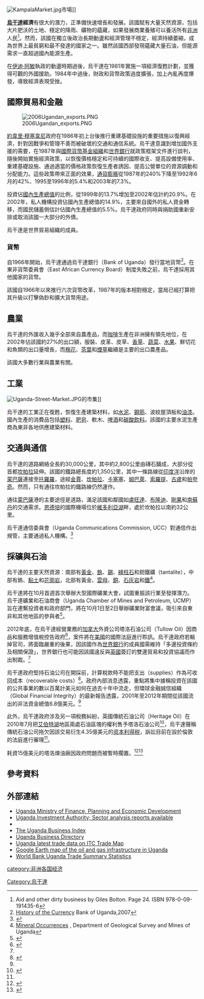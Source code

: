 {{noteTA
|1=zh:最不發達; zh-cn:最不发达; zh-tw:最低度開發; zh-hk:最低度發展; zh-sg:最不先进;
}}
[[Image:KampalaMarket.jpg|thumb]]市場]]

'''[[烏干達|烏干達]]經濟'''有很大的潛力，正準備快速增長和發展。該國賦有大量天然資源，包括大片肥沃的土地、穩定的降雨、礦物的蘊藏，如果發展商業養殖可以養活所有[[非洲|非洲]]人民<ref>Aid and other dirty business by Giles Bolton. Page 24. ISBN 978-0-09-191435-6</ref>。然而，該國在獨立後政治長期動盪和經濟管理不穩定，經濟持續萎縮，成為世界上最貧窮和最不發達的國家之一。雖然該國西部發現蘊藏大量石油，但能源需求一直超過國內能源生產。

在[[伊迪·阿敏|伊迪·阿敏]]執政的動盪時期過後，烏干達在1981年實施一項經濟復甦計劃，並獲得可觀的外國援助。1984年中過後，財政和貨幣政策過度擴張，加上內亂再度爆發，導致經濟表現受挫。

==國際貿易和金融==
[[Image:2006Ugandan_exports.PNG|thumb]]

[[約韋里·穆塞韋尼|約韋里·穆塞韋尼]]政府在1986年初上台後推行重建基礎設施的重要措施以復興經濟，針對因戰爭和管理不善而被破壞的交通和通信系統。烏干達意識到增加國外支援的需要，在1987年與[[國際貨幣基金組織|國際貨幣基金組織]]和[[世界銀行|世界銀行]]就政策框架文件進行談判，隨後開始實施經濟政策，以恢復價格穩定和可持續的國際收支、提高設備使用率、重建基礎設施、通過適當的價格政策恢復生產者誘因、提高公營單位的資源調動和分配能力。這些政策帶來正面的效果，[[通貨膨脹|通貨膨脹]]從1987年的240%下降至1992年6月的42%、1995至1996年的5.4%和2003年的7.3%。

投資佔[[國內生產總值|國內生產總值]]的比例，從1999年的13.7%增加至2002年估計約20.9%。在2002年，私人機構投資佔國內生產總值的14.9%，主要來自國外的私人資金轉移，而國民儲蓄側估計佔國內生產總值的5.5%。烏干達政府同時與捐助國重新安排或取消該國一大部分的外債。

烏干達是世界貿易組織的成員。

===貨幣===

自1966年開始，烏干達通過烏干達銀行（Bank of Uganda）發行當地貨幣<ref>[http://www.bou.or.ug/bouwebsite/opencms/bou/currency/history_of_the_currency.html History of the Currency] {{webarchive|url=https://web.archive.org/web/20070928185002/http://www.bou.or.ug/bouwebsite/opencms/bou/currency/history_of_the_currency.html |date=2007-09-28 }} Bank of Uganda,2007</ref>。在東非貨幣委員會（East African Currency Board）制度失敗之前，烏干達採用其他國家的貨幣。

該國自1966年以來推行六次貨幣改革，1987年的版本相對穩定，當局已經打算把其升級以打擊偽鈔和擴大貨幣用途。

==農業==
烏干達的外匯收入幾乎全部來自農產品，而[[咖啡|咖啡]]生產在非洲擁有領先地位，在2002年佔該國約27%的出口額，服裝、皮革、皮草、[[香草|香草]]、[[蔬菜|蔬菜]]、[[水果|水果]]、鮮切花和魚類的出口量增長，而[[棉花|棉花]]、[[茶葉|茶葉]]和[[煙草|煙草]]繼續是主要的出口農產品。

該國大多數行業與農業有關。

==工業==
[[Image:Uganda-Street-Market.JPG|thumb]]的市集]]

烏干達的工業正在復甦，恢復生產建築材料，如[[水泥|水泥]]、[[鋼筋|鋼筋]]、波紋屋頂板和[[油漆|油漆]]。國內生產的消費品包括[[塑料|塑料]]、[[肥皂|肥皂]]、軟木、[[啤酒|啤酒]]和[[碳酸飲料|碳酸飲料]]。該國的主要水泥生產商為東非各地供應建築材料。

==交通與通信==
烏干達的道路網絡全長約30,000公里，其中約2,800公里由磚石鋪成，大部分從首都[[坎帕拉|坎帕拉]]延伸。該國的鐵路總長度約1,350公里，其中一條路線從[[印度洋|印度洋]]沿岸的[[蒙巴薩|蒙巴薩]]連接至[[托羅羅|托羅羅]]，途經[[金賈|金賈]]、[[坎帕拉|坎帕拉]]、[[卡塞塞|卡塞塞]]、[[姆巴萊|姆巴萊]]、[[索羅提|索羅提]]、[[古盧_(烏干達)|古盧]]和[[帕夸奇|帕夸奇]]。然而，只有通往坎帕拉的鐵路線仍然運作。

通往[[蒙巴薩|蒙巴薩]]港的主要途徑是道路，滿足該國和鄰國如[[盧旺達|盧旺達]]、[[布隆迪|布隆迪]]、[[剛果|剛果]]和[[南蘇丹|南蘇丹]]的交通需求。[[恩德培|恩德培]]的國際機場位於[[維多利亞湖|維多利亞湖]]畔，處於坎帕拉以南約32公里。

烏干達通信委員會（Uganda Communications Commission, UCC）對通信作出規管，主要通過私人機構。<ref>{{Cite web |url=http://www.ucc.co.ug/ |title=Uganda Communications Commission  |access-date=2014-07-22 |archive-url=https://web.archive.org/web/20140730163507/http://www.ucc.co.ug/ |archive-date=2014-07-30 |dead-url=yes }}</ref>

==採礦與石油==

烏干達的主要天然資源︰南部有[[黃金|黃金]]、[[鎢|鎢]]、[[錫|錫]]、[[綠柱石|綠柱石]]和鉭鐵礦（tantalite），中部有鎢、[[黏土|黏土]]和[[花崗岩|花崗岩]]，北部有黃金、[[雲母|雲母]]、[[銅|銅]]、[[石灰岩|石灰岩]]和[[鐵|鐵]]<ref>[http://www.uganda-mining.go.ug/magnoliaPublic/en/GeologyMining/MineralOccurances/mainColumnParagraphs/0/content_files/file/MinOccMap.jpg Mineral Occurrences] {{Wayback|url=http://www.uganda-mining.go.ug/magnoliaPublic/en/GeologyMining/MineralOccurances/mainColumnParagraphs/0/content_files/file/MinOccMap.jpg |date=20140407071148 }}, Department of Geological Survey and Mines of Uganda</ref>。

烏干達將在10月首週首次舉辦大型國際礦業大會，試圖重振該行業至發揮潛力。烏干達礦業和石油商會（Uganda Chamber of Mines and Petroleum, UCMP）旨在連繫投資者和政府部門，將在10月1日至2日舉辦礦業財富會議，吸引來自東非和其他地區的參與者<ref>{{Cite web |url=http://www.observer.ug/index.php?option=com_content&view=article&id=20629:-mining-conference-to-attract-investors&catid=38:business&Itemid=68 |title=Moses Mugalu, "Mining conference to attract investors", ''The Observer (Uganda)'' (28 August 2012) |access-date=2014-07-22 |archive-date=2016-03-11 |archive-url=https://web.archive.org/web/20160311151128/http://observer.ug/index.php?catid=38:business&id=20629:-mining-conference-to-attract-investors&itemid=68&option=com_content&view=article |dead-url=no }}</ref>。

2012年底，在烏干達經營業務的[[加拿大|加拿大]]外資公司塔洛石油公司（Tullow Oil）因商品和服務增值稅控告政府<ref name=DM>{{Citation
| url = http://www.monitor.co.ug/News/National/Tullow-sues-government-in-new-tax-dispute/-/688334/1645452/-/10bijel/-/index.html
| title = Tullow sues government in new tax dispute
| year = 2012
| publisher = Daily Monitor
| publication-place = Uganda
| accessdate = 17 December 2012
| archive-date = 2018-11-02
| archive-url = https://web.archive.org/web/20181102214303/http://www.monitor.co.ug/News/National/Tullow-sues-government-in-new-tax-dispute/-/688334/1645452/-/10bijel/-/index.html
| dead-url = yes
}}</ref>，案件將在[[美國|美國]]的國際法庭進行聆訊。烏干達政府若輸掉官司，將面臨嚴重的後果，因該國作為[[世界銀行|世界銀行]]的成員國需維持「多邊投資條約及相關保證」，世界銀行也可能因該國違反與[[英國|英國]]簽訂的雙邊貿易和投資協議而作出制裁。<ref name=DM />

烏干達政府堅持石油公司在開採前，計算稅款時不能把支出（supplies）作為可收回成本（recoverable costs）<ref name=NSN>{{Citation
| url = http://northsouthnews.com/index.php/africa/2752-tullow-oil-and-ugandan-government-in-second-tax-row
| title = Company Profile
| year = 2013
| publisher = North South News
| publication-place = International
| accessdate = 2014-07-22
| archive-date = 2020-07-30
| archive-url = https://web.archive.org/web/20200730221027/http://northsouthnews.com/index.php/africa/2752-tullow-oil-and-ugandan-government-in-second-tax-row
| dead-url = no
}}</ref>。政府內部消息透露，重點將集中據稱投資在該國的公共事業的數以百萬計美元如何在過去十年中流走，但環球金融誠信組織（Global Financial Integrity）的最新報告透露，2001年至2012年期間從該國流出的非法資金總值6.8億美元。<ref name=NSN />

此外，烏干達政府涉及另一項稅務糾紛，英國傳統石油公司（Heritage Oil）在2010年7月把[[艾伯特湖|艾伯特湖]]地區兩處石油區塊的權利售予塔洛石油公司<ref name=HO>{{Citation
| url = http://www.telegraph.co.uk/finance/newsbysector/energy/oilandgas/8459395/Tullow-Oil-sues-Heritage-over-unpaid-Ugandan-tax-bill.html
| title = Tullow Oil sues Heritage over unpaid Ugandan tax bill
| year = 2011
| publisher = Daily Telegraph
| publication-place = United Kingdom
| accessdate = 17 December 2012
| archive-date = 2020-11-22
| archive-url = https://web.archive.org/web/20201122160208/https://www.telegraph.co.uk/finance/newsbysector/energy/oilandgas/8459395/Tullow-Oil-sues-Heritage-over-unpaid-Ugandan-tax-bill.html
| dead-url = no
}}</ref>，烏干達聲稱傳統石油公司拖欠因該交易衍生4.35億美元的[[资本利得税|资本利得税]]，訴訟目前在設於倫敦的法庭進行審理<ref name=HO />。

耗資15億美元的塔洛煉油廠因政府問題而被暫時擱置。<ref>{{Cite web |url=http://www.thisismoney.co.uk/money/markets/article-2269052/Sunday-newspaper-share-tips-Dogs-Footsie-AstraZeneca-Tullow-Oil.html?ito=feeds-newsxml |title=存档副本 |access-date=2014-07-22 |archive-date=2016-03-04 |archive-url=https://web.archive.org/web/20160304060525/http://www.thisismoney.co.uk/money/markets/article-2269052/Sunday-newspaper-share-tips-Dogs-Footsie-AstraZeneca-Tullow-Oil.html?ito=feeds-newsxml |dead-url=no }}</ref><ref>{{Cite web |url=http://www.thesundaytimes.co.uk/sto/business/Industry/article1202100.ece |title=存档副本 |access-date=2014-07-22 |archive-date=2016-03-04 |archive-url=https://web.archive.org/web/20160304003703/http://www.thesundaytimes.co.uk/sto/business/Industry/article1202100.ece |dead-url=no }}</ref>

==參考資料==
{{Reflist|2}}

==外部連結==
* [http://www.finance.go.ug/ Uganda Ministry of Finance, Planning and Economic Development] {{Wayback|url=http://www.finance.go.ug/ |date=20210417183356 }}
* [http://www.ugandainvest.com/ Uganda Investment Authority; Sector analysis reports available] {{Wayback|url=http://www.ugandainvest.com/ |date=20081216152847 }}
* {{dmoz|Regional/Africa/Uganda/Business_and_Economy/Economic_Development}}
* [https://web.archive.org/web/20050720074653/http://www.ubi.co.ug/ The Uganda Business Index]
* [https://web.archive.org/web/20080312142618/http://www.ugee.com/YellowPages Uganda Business Directory]
* [http://www.trademap.org/open_access/Index.aspx?proceed=true&reporter=800 Uganda latest trade data on ITC Trade Map] {{Wayback|url=http://www.trademap.org/open_access/Index.aspx?proceed=true&reporter=800 |date=20150109104813 }}
* [http://www.oilandgasinfrastructure.com/home/oilandgasafrica/uganda Google Earth map of the oil and gas infrastructure in Uganda] {{Wayback|url=http://www.oilandgasinfrastructure.com/home/oilandgasafrica/uganda |date=20210119030415 }}
* [http://wits.worldbank.org/CountryProfile/Country/UGA/Year/2012/Summary World Bank Uganda Trade Summary Statistics] {{Wayback|url=http://wits.worldbank.org/CountryProfile/Country/UGA/Year/2012/Summary |date=20150905072411 }}

{{非洲題目|經濟}}
[[Category:烏干達|Category:烏干達]]
[[category:非洲各国经济|category:非洲各国经济]]